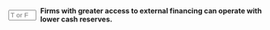 ::: {.question-block}

<form onsubmit="event.preventDefault(); checkAnswerBox('module9_tf_q99','T')" style="display: flex; align-items: center; gap: 8px;">
  <input type="text" id="module9_tf_q99" name="module9_tf_q99" maxlength="1" placeholder="T or F" style="width: 55px;" data-correct-answer="T" /> 
  <label for="module9_tf_q99"><strong>Firms with greater access to external financing can operate with lower cash reserves.</strong></label>
</form>

<div id="feedback-module9_tf_q99" class="feedback" data-status="" style="display:none;">
TRUE. Easy access to capital markets reduces the need to hold precautionary cash balances.
</div>

:::
